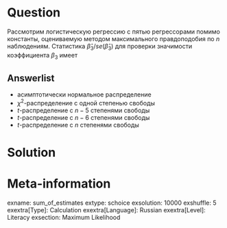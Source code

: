 Question
========
Рассмотрим логистическую регрессию с пятью регрессорами помимо константы, оцениваемую
методом максимального правдоподобия по $n$ наблюдениям.
Cтатистика $\hat \beta_3 / se(\hat\beta_3)$ для проверки значимости коэффициента $\beta_3$ имеет 

Answerlist
----------
* асимптотически нормальное распределение
* $\chi^2$-распределение с одной степенью свободы
* $t$-распределение с $n-5$ степенями свободы
* $t$-распределение с $n-6$ степенями свободы
* $t$-распределение с $n$ степенями свободы


Solution
========

Meta-information
================
exname: sum_of_estimates
extype: schoice
exsolution: 10000
exshuffle: 5
exextra[Type]: Calculation
exextra[Language]: Russian
exextra[Level]: Literacy
exsection: Maximum Likelihood